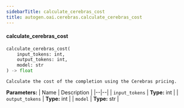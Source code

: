 ```yaml
---
sidebarTitle: calculate_cerebras_cost
title: autogen.oai.cerebras.calculate_cerebras_cost
---
```


<code class="doc-symbol doc-symbol-heading doc-symbol-function"></code>
#### calculate_cerebras_cost

```python
calculate_cerebras_cost(
    input_tokens: int,
    output_tokens: int,
    model: str
) -> float
```

    Calculate the cost of the completion using the Cerebras pricing.

<b>Parameters:</b>
| Name | Description |
|--|--|
| `input_tokens` | **Type:** int |
| `output_tokens` | **Type:** int |
| `model` | **Type:** str |

<br />